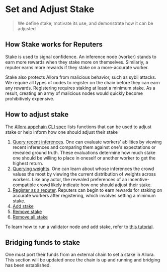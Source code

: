 # Set and Adjust Stake

> We define stake, motivate its use, and demonstrate how it can be adjusted

## How Stake works for Reputers

Stake is used to signal confidence. An inference node (worker) stands to earn more rewards when they stake more on themselves. Similarly, a reputer earns more rewards if they stake on a more-accurate worker.

Stake also protects Allora from malicious behavior, such as sybil attacks. We require all types of nodes to register on the chain before they can earn any rewards. Registering requires staking at least a minimum stake. As a result, creating an army of malicious nodes would quickly become prohibitively expensive.

## How to adjust stake

The [Allora appchain CLI spec](../learn/cli) lists functions that can be used to adjust stake or help inform how one should adjust their stake

1. [Query recent inferences](../learn/cli#get-inference). One can evaluate workers' abilities by viewing recent inferences and comparing them against one's expectations or revealed ground truth. These evaluations determine how much stake one should be willing to place in oneself or another worker to get the highest return.
2. [Querying weights](../learn/cli#get-weight). One can learn about whose inferences the crowd values the most by viewing the current distribution of weights across workers. Like any actor, the revealed preferences of an incentive-compatible crowd likely indicate how one should adjust their stake.
3. [Register as a reputer](../learn/cli#register-network-actor). Reputers can begin to earn rewards for staking on accurate workers after registering, which involves setting a minimum stake.
4. [Add stake](../learn/cli#add-stake)
5. [Remove stake](../learn/cli#remove-stake)
6. [Remove all stake](../learn/cli#remove-all-stake)

To learn how to run a validator node and add stake, refer to [this tutorial](./run-full-node).

## Bridging funds to stake

One must port their funds from an external chain to set a stake in Allora. This section will be updated once the chain is up and running and bridging has been established.
